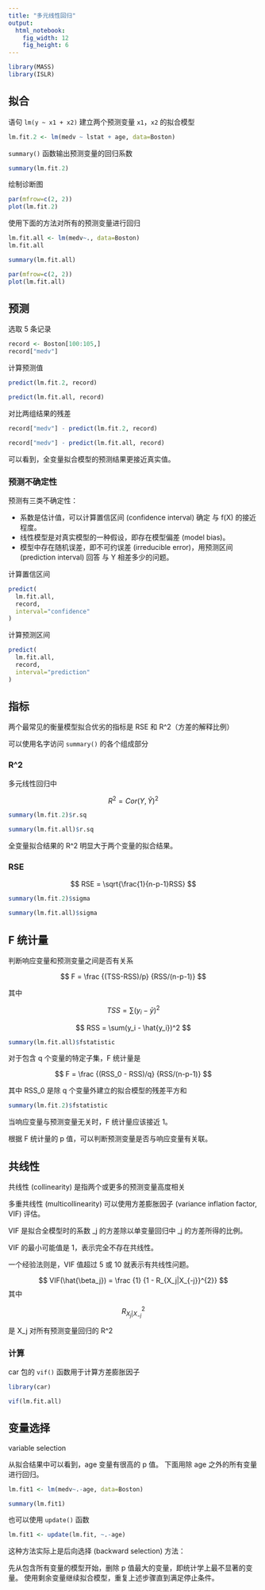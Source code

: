 ```yaml
---
title: "多元线性回归"
output: 
  html_notebook: 
    fig_width: 12
    fig_height: 6
---
```


```r
library(MASS)
library(ISLR)
```

## 拟合

语句 `lm(y ~ x1 + x2)` 建立两个预测变量 `x1`，`x2` 的拟合模型

```r
lm.fit.2 <- lm(medv ~ lstat + age, data=Boston)
```

`summary()` 函数输出预测变量的回归系数

```r
summary(lm.fit.2)
```

绘制诊断图

```r
par(mfrow=c(2, 2))
plot(lm.fit.2)
```

使用下面的方法对所有的预测变量进行回归

```r
lm.fit.all <- lm(medv~., data=Boston)
lm.fit.all
```

```r
summary(lm.fit.all)
```

```r
par(mfrow=c(2, 2))
plot(lm.fit.all)
```

## 预测

选取 5 条记录

```r
record <- Boston[100:105,]
record["medv"]
```

计算预测值

```r
predict(lm.fit.2, record)
```

```r
predict(lm.fit.all, record)
```

对比两组结果的残差

```r
record["medv"] - predict(lm.fit.2, record)
```

```r
record["medv"] - predict(lm.fit.all, record)
```

可以看到，全变量拟合模型的预测结果更接近真实值。

### 预测不确定性

预测有三类不确定性：

- 系数是估计值，可以计算置信区间 (confidence interval) 确定 \hat{y} 与 f(X) 的接近程度。
- 线性模型是对真实模型的一种假设，即存在模型偏差 (model bias)。
- 模型中存在随机误差，即不可约误差 (irreducible error)，用预测区间 (prediction interval) 回答 \hat{Y} 与 Y 相差多少的问题。

计算置信区间

```r
predict(
  lm.fit.all, 
  record,
  interval="confidence"
)
```

计算预测区间

```r
predict(
  lm.fit.all, 
  record,
  interval="prediction"
)
```

## 指标

两个最常见的衡量模型拟合优劣的指标是 RSE 和 R^2（方差的解释比例）

可以使用名字访问 `summary()` 的各个组成部分

### R^2

多元线性回归中

$$
R^2 = Cor(Y, \hat{Y})^2
$$

```r
summary(lm.fit.2)$r.sq
```

```r
summary(lm.fit.all)$r.sq
```

全变量拟合结果的 R^2 明显大于两个变量的拟合结果。

### RSE

$$
RSE = \sqrt{\frac{1}{n-p-1}RSS}
$$

```r
summary(lm.fit.2)$sigma
```

```r
summary(lm.fit.all)$sigma
```

## F 统计量

判断响应变量和预测变量之间是否有关系

$$
F = \frac 
{(TSS-RSS)/p}
{RSS/(n-p-1)}
$$

其中

$$
TSS = \sum (y_i - \bar{y})^2
$$

$$
RSS = \sum(y_i - \hat{y_i})^2
$$

```r
summary(lm.fit.all)$fstatistic
```

对于包含 q 个变量的特定子集，F 统计量是

$$
F = \frac
{(RSS_0 - RSS)/q}
{RSS/(n-p-1)}
$$

其中 RSS_0 是除 q 个变量外建立的拟合模型的残差平方和

```r
summary(lm.fit.2)$fstatistic
```

当响应变量与预测变量无关时，F 统计量应该接近 1。

根据 F 统计量的 p 值，可以判断预测变量是否与响应变量有关联。

## 共线性

共线性 (collinearity) 是指两个或更多的预测变量高度相关

多重共线性 (multicollinearity) 可以使用方差膨胀因子 (variance inflation factor, VIF) 评估。

VIF 是拟合全模型时的系数 \beta_j 的方差除以单变量回归中 \beta_j 的方差所得的比例。

VIF 的最小可能值是 1，表示完全不存在共线性。

一个经验法则是，VIF 值超过 5 或 10 就表示有共线性问题。

$$
VIF(\hat{\beta_j}) = \frac {1} {1 - R_{X_j|X_{-j}}^{2}}
$$
其中

$$
R_{X_j|X_{-j}}^{2}
$$

是 X_j 对所有预测变量回归的 R^2

### 计算

car 包的 `vif()` 函数用于计算方差膨胀因子

```r
library(car)
```

```r
vif(lm.fit.all)
```

## 变量选择

variable selection

从拟合结果中可以看到，age 变量有很高的 p 值。
下面用除 age 之外的所有变量进行回归。

```r
lm.fit1 <- lm(medv~.-age, data=Boston)
```

```r
summary(lm.fit1)
```

也可以使用 `update()` 函数

```r
lm.fit1 <- update(lm.fit, ~.-age)
```

这种方法实际上是后向选择 (backward selection) 方法：

先从包含所有变量的模型开始，删除 p 值最大的变量，即统计学上最不显著的变量。
使用剩余变量继续拟合模型，重复上述步骤直到满足停止条件。